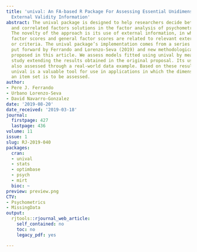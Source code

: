 ```yaml
---
title: 'unival: An FA-based R Package For Assessing Essential Unidimensionality Using
  External Validity Information'
abstract: The unival package is designed to help researchers decide between unidimensional
  and correlated factors solutions in the factor analysis of psychometric measures.
  The novelty of the approach is its use of external information, in which multiple
  factor scores and general factor scores are related to relevant external variables
  or criteria. The unival package’s implementation comes from a series of procedures
  put forward by Ferrando and Lorenzo-Seva (2019) and new methodological developments
  proposed in this article. We assess models fitted using unival by means of a simulation
  study extending the results obtained in the original proposal. Its usefulness is
  also assessed through a real-world data example. Based on these results, we conclude
  unival is a valuable tool for use in applications in which the dimensionality of
  an item set is to be assessed.
author:
- Pere J. Ferrando
- Urbano Lorenzo-Seva
- David Navarro-Gonzalez
date: '2019-08-20'
date_received: '2019-03-18'
journal:
  firstpage: 427
  lastpage: 436
volume: 11
issue: 1
slug: RJ-2019-040
packages:
  cran:
  - unival
  - stats
  - optimbase
  - psych
  - mirt
  bioc: ~
preview: preview.png
CTV:
- Psychometrics
- MissingData
output:
  rjtools::rjournal_web_article:
    self_contained: no
    toc: no
    legacy_pdf: yes

---
```

